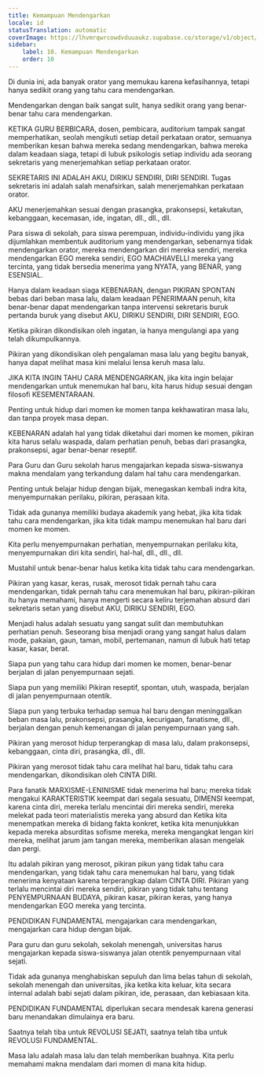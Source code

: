 ```yaml
---
title: Kemampuan Mendengarkan
locale: id
statusTranslation: automatic
coverImage: https://lhvmrqwrcowdvduuaukz.supabase.co/storage/v1/object/public/strapi-uploads/small_cover-educacion-fundamental.webp-2d51a7828a2b1309555be27f7e2a61a0.webp
sidebar:
    label: 10. Kemampuan Mendengarkan
    order: 10
---
```

Di dunia ini, ada banyak orator yang memukau karena kefasihannya, tetapi hanya sedikit orang yang tahu cara mendengarkan.

Mendengarkan dengan baik sangat sulit, hanya sedikit orang yang benar-benar tahu cara mendengarkan.

KETIKA GURU BERBICARA, dosen, pembicara, auditorium tampak sangat memperhatikan, seolah mengikuti setiap detail perkataan orator, semuanya memberikan kesan bahwa mereka sedang mendengarkan, bahwa mereka dalam keadaan siaga, tetapi di lubuk psikologis setiap individu ada seorang sekretaris yang menerjemahkan setiap perkataan orator.

SEKRETARIS INI ADALAH AKU, DIRIKU SENDIRI, DIRI SENDIRI. Tugas sekretaris ini adalah salah menafsirkan, salah menerjemahkan perkataan orator.

AKU menerjemahkan sesuai dengan prasangka, prakonsepsi, ketakutan, kebanggaan, kecemasan, ide, ingatan, dll., dll., dll.

Para siswa di sekolah, para siswa perempuan, individu-individu yang jika dijumlahkan membentuk auditorium yang mendengarkan, sebenarnya tidak mendengarkan orator, mereka mendengarkan diri mereka sendiri, mereka mendengarkan EGO mereka sendiri, EGO MACHIAVELLI mereka yang tercinta, yang tidak bersedia menerima yang NYATA, yang BENAR, yang ESENSIAL.

Hanya dalam keadaan siaga KEBENARAN, dengan PIKIRAN SPONTAN bebas dari beban masa lalu, dalam keadaan PENERIMAAN penuh, kita benar-benar dapat mendengarkan tanpa intervensi sekretaris buruk pertanda buruk yang disebut AKU, DIRIKU SENDIRI, DIRI SENDIRI, EGO.

Ketika pikiran dikondisikan oleh ingatan, ia hanya mengulangi apa yang telah dikumpulkannya.

Pikiran yang dikondisikan oleh pengalaman masa lalu yang begitu banyak, hanya dapat melihat masa kini melalui lensa keruh masa lalu.

JIKA KITA INGIN TAHU CARA MENDENGARKAN, jika kita ingin belajar mendengarkan untuk menemukan hal baru, kita harus hidup sesuai dengan filosofi KESEMENTARAAN.

Penting untuk hidup dari momen ke momen tanpa kekhawatiran masa lalu, dan tanpa proyek masa depan.

KEBENARAN adalah hal yang tidak diketahui dari momen ke momen, pikiran kita harus selalu waspada, dalam perhatian penuh, bebas dari prasangka, prakonsepsi, agar benar-benar reseptif.

Para Guru dan Guru sekolah harus mengajarkan kepada siswa-siswanya makna mendalam yang terkandung dalam hal tahu cara mendengarkan.

Penting untuk belajar hidup dengan bijak, menegaskan kembali indra kita, menyempurnakan perilaku, pikiran, perasaan kita.

Tidak ada gunanya memiliki budaya akademik yang hebat, jika kita tidak tahu cara mendengarkan, jika kita tidak mampu menemukan hal baru dari momen ke momen.

Kita perlu menyempurnakan perhatian, menyempurnakan perilaku kita, menyempurnakan diri kita sendiri, hal-hal, dll., dll., dll.

Mustahil untuk benar-benar halus ketika kita tidak tahu cara mendengarkan.

Pikiran yang kasar, keras, rusak, merosot tidak pernah tahu cara mendengarkan, tidak pernah tahu cara menemukan hal baru, pikiran-pikiran itu hanya memahami, hanya mengerti secara keliru terjemahan absurd dari sekretaris setan yang disebut AKU, DIRIKU SENDIRI, EGO.

Menjadi halus adalah sesuatu yang sangat sulit dan membutuhkan perhatian penuh. Seseorang bisa menjadi orang yang sangat halus dalam mode, pakaian, gaun, taman, mobil, pertemanan, namun di lubuk hati tetap kasar, kasar, berat.

Siapa pun yang tahu cara hidup dari momen ke momen, benar-benar berjalan di jalan penyempurnaan sejati.

Siapa pun yang memiliki Pikiran reseptif, spontan, utuh, waspada, berjalan di jalan penyempurnaan otentik.

Siapa pun yang terbuka terhadap semua hal baru dengan meninggalkan beban masa lalu, prakonsepsi, prasangka, kecurigaan, fanatisme, dll., berjalan dengan penuh kemenangan di jalan penyempurnaan yang sah.

Pikiran yang merosot hidup terperangkap di masa lalu, dalam prakonsepsi, kebanggaan, cinta diri, prasangka, dll., dll.

Pikiran yang merosot tidak tahu cara melihat hal baru, tidak tahu cara mendengarkan, dikondisikan oleh CINTA DIRI.

Para fanatik MARXISME-LENINISME tidak menerima hal baru; mereka tidak mengakui KARAKTERISTIK keempat dari segala sesuatu, DIMENSI keempat, karena cinta diri, mereka terlalu mencintai diri mereka sendiri, mereka melekat pada teori materialistis mereka yang absurd dan Ketika kita menempatkan mereka di bidang fakta konkret, ketika kita menunjukkan kepada mereka absurditas sofisme mereka, mereka mengangkat lengan kiri mereka, melihat jarum jam tangan mereka, memberikan alasan mengelak dan pergi.

Itu adalah pikiran yang merosot, pikiran pikun yang tidak tahu cara mendengarkan, yang tidak tahu cara menemukan hal baru, yang tidak menerima kenyataan karena terperangkap dalam CINTA DIRI. Pikiran yang terlalu mencintai diri mereka sendiri, pikiran yang tidak tahu tentang PENYEMPURNAAN BUDAYA, pikiran kasar, pikiran keras, yang hanya mendengarkan EGO mereka yang tercinta.

PENDIDIKAN FUNDAMENTAL mengajarkan cara mendengarkan, mengajarkan cara hidup dengan bijak.

Para guru dan guru sekolah, sekolah menengah, universitas harus mengajarkan kepada siswa-siswanya jalan otentik penyempurnaan vital sejati.

Tidak ada gunanya menghabiskan sepuluh dan lima belas tahun di sekolah, sekolah menengah dan universitas, jika ketika kita keluar, kita secara internal adalah babi sejati dalam pikiran, ide, perasaan, dan kebiasaan kita.

PENDIDIKAN FUNDAMENTAL diperlukan secara mendesak karena generasi baru menandakan dimulainya era baru.

Saatnya telah tiba untuk REVOLUSI SEJATI, saatnya telah tiba untuk REVOLUSI FUNDAMENTAL.

Masa lalu adalah masa lalu dan telah memberikan buahnya. Kita perlu memahami makna mendalam dari momen di mana kita hidup.

